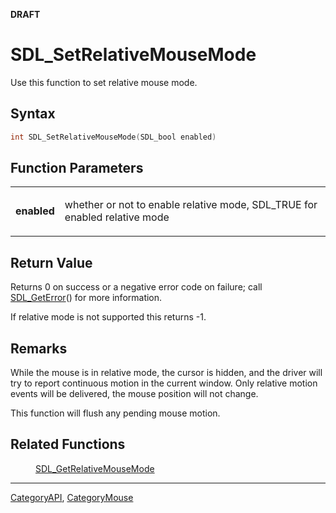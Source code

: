 <span color="red">'''DRAFT'''</span>

= SDL_SetRelativeMouseMode =
Use this function to set relative mouse mode.


== Syntax ==
<syntaxhighlight lang='c++'>
int SDL_SetRelativeMouseMode(SDL_bool enabled)
</syntaxhighlight>

== Function Parameters ==
{|
|'''enabled'''
|whether or not to enable relative mode, SDL_TRUE for enabled relative mode
|}

== Return Value ==
Returns 0 on success or a negative error code on failure; call [[SDL_GetError]]() for more information.

If relative mode is not supported this returns -1.

== Remarks ==
While the mouse is in relative mode, the cursor is hidden, and the driver will try to report continuous motion in the current window. Only relative motion events will be delivered, the mouse position will not change.

This function will flush any pending mouse motion.

== Related Functions ==
:[[SDL_GetRelativeMouseMode]]

----
[[CategoryAPI]], [[CategoryMouse]]
